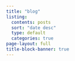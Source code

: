 ```yaml
---
title: "blog"
listing:
  contents: posts
  sort: "date desc"
  type: default
  categories: true
page-layout: full
title-block-banner: true
---
```


